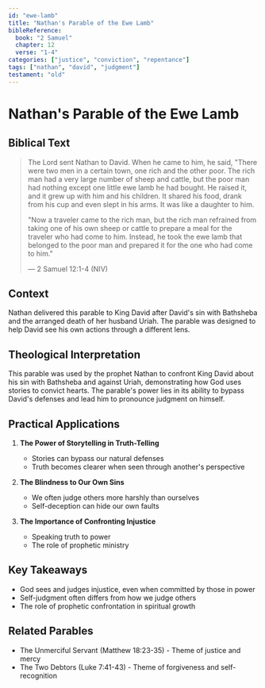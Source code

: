 ```yaml
---
id: "ewe-lamb"
title: "Nathan's Parable of the Ewe Lamb"
bibleReference:
  book: "2 Samuel"
  chapter: 12
  verse: "1-4"
categories: ["justice", "conviction", "repentance"]
tags: ["nathan", "david", "judgment"]
testament: "old"
---
```


# Nathan's Parable of the Ewe Lamb

## Biblical Text

> The Lord sent Nathan to David. When he came to him, he said, "There were two men in a certain town, one rich and the other poor. The rich man had a very large number of sheep and cattle, but the poor man had nothing except one little ewe lamb he had bought. He raised it, and it grew up with him and his children. It shared his food, drank from his cup and even slept in his arms. It was like a daughter to him.
>
> "Now a traveler came to the rich man, but the rich man refrained from taking one of his own sheep or cattle to prepare a meal for the traveler who had come to him. Instead, he took the ewe lamb that belonged to the poor man and prepared it for the one who had come to him."
>
> — 2 Samuel 12:1-4 (NIV)

## Context

Nathan delivered this parable to King David after David's sin with Bathsheba and the arranged death of her husband Uriah. The parable was designed to help David see his own actions through a different lens.

## Theological Interpretation

This parable was used by the prophet Nathan to confront King David about his sin with Bathsheba and against Uriah, demonstrating how God uses stories to convict hearts. The parable's power lies in its ability to bypass David's defenses and lead him to pronounce judgment on himself.

## Practical Applications

1. **The Power of Storytelling in Truth-Telling**
   - Stories can bypass our natural defenses
   - Truth becomes clearer when seen through another's perspective

2. **The Blindness to Our Own Sins**
   - We often judge others more harshly than ourselves
   - Self-deception can hide our own faults

3. **The Importance of Confronting Injustice**
   - Speaking truth to power
   - The role of prophetic ministry

## Key Takeaways

- God sees and judges injustice, even when committed by those in power
- Self-judgment often differs from how we judge others
- The role of prophetic confrontation in spiritual growth

## Related Parables

- The Unmerciful Servant (Matthew 18:23-35) - Theme of justice and mercy
- The Two Debtors (Luke 7:41-43) - Theme of forgiveness and self-recognition 